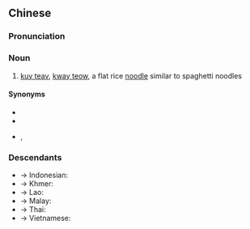 {{also|粿条}}
==Chinese==
{{zh-forms|s=粿条|alt=餜條}}

===Pronunciation===
{{zh-pron
|m=guǒtiáo
|c=gwo2 tiu4
|mn=xm,mg:ké-tiâu/zz:kóe-tiâu
|cat=n
}}

===Noun===
{{zh-noun}}

# [[w:kuy teav|kuy teav]], [[kway teow]], a flat rice [[noodle]] similar to spaghetti noodles

====Synonyms====
* {{zh-l|貴刁}}
* {{zh-l|粄條}}
* {{qualifier|Min Nan}} {{zh-l|粿仔}}, {{zh-l|粿仔條}}

===Descendants===
* → Indonesian: {{l|id|kwetiau}}
* → Khmer: {{l|km|គុយទាវ}}
* → Lao: {{l|lo|ກ໋ວຽຕຽວ}}
* → Malay: {{l|ms|kway teow}}
* → Thai: {{l|th|ก๋วยเตี๋ยว}}
* → Vietnamese: {{l|vi|hủ tiếu}}

{{zh-cat|Pasta}}